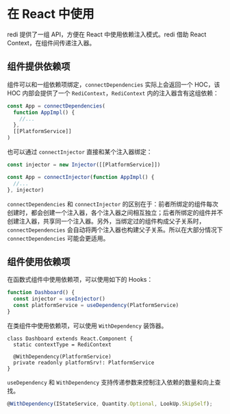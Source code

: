 # 在 React 中使用

redi 提供了一组 API，方便在 React 中使用依赖注入模式。redi 借助 React Context，在组件间传递注入器。

## 组件提供依赖项

组件可以和一组依赖项绑定，`connectDependencies` 实际上会返回一个 HOC，该 HOC 内部会提供了一个 `RediContext`，`RediContext` 内的注入器含有这组依赖：

```ts
const App = connectDependencies(
  function AppImpl() {
    //...
  },
  [[PlatformService]]
)
```

也可以通过 `connectInjector` 直接和某个注入器绑定：

```ts
const injector = new Injector([[PlatformService]])

const App = connectInjector(function AppImpl() {
  //...
}, injector)
```

`connectDependencies` 和 `connectInjector` 的区别在于：前者所绑定的组件每次创建时，都会创建一个注入器，各个注入器之间相互独立；后者所绑定的组件并不创建注入器，共享同一个注入器。另外，当绑定过的组件构成父子关系时，`connectDependencies` 会自动将两个注入器也构建父子关系。所以在大部分情况下 `connectDependencies` 可能会更适用。

## 组件使用依赖项

在函数式组件中使用依赖项，可以使用如下的 Hooks：

```ts highlight=2,3
function Dashboard() {
  const injector = useInjector()
  const platformService = useDependency(PlatformService)
}
```

在类组件中使用依赖项，可以使用 `WithDependency` 装饰器。

```tsx highlight=2
class Dashboard extends React.Component {
  static contextType = RediContext

  @WithDependency(PlatformService)
  private readonly platformSrv!: PlatformService
}
```

`useDependency` 和 `WithDependency` 支持传递参数来控制注入依赖的数量和向上查找。

```ts
@WithDependency(IStateService, Quantity.Optional, LookUp.SkipSelf);
```
